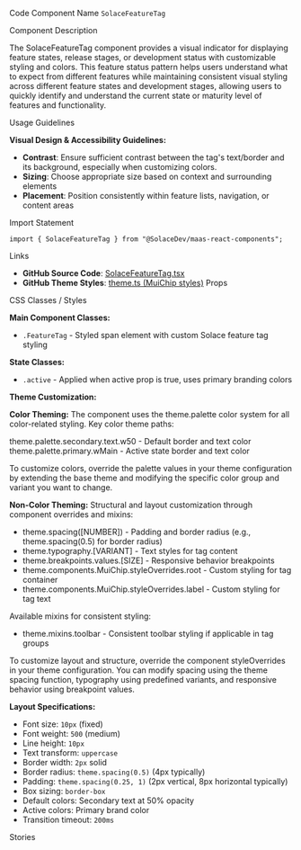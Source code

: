 
<Meta of={SolaceFeatureTagStories} />

<Title>Feature Tag</Title>

<Description of={SolaceFeatureTagStories} />

<Subtitle>Code Component Name</Subtitle>
`SolaceFeatureTag`

<Subtitle>Component Description</Subtitle>

The SolaceFeatureTag component provides a visual indicator for displaying feature states, release stages, or development status with customizable styling and colors. This feature status pattern helps users understand what to expect from different features while maintaining consistent visual styling across different feature states and development stages, allowing users to quickly identify and understand the current state or maturity level of features and functionality.

<Subtitle>Usage Guidelines</Subtitle>

**Visual Design & Accessibility Guidelines:**

- **Contrast**: Ensure sufficient contrast between the tag's text/border and its background, especially when customizing colors.
- **Sizing**: Choose appropriate size based on context and surrounding elements
- **Placement**: Position consistently within feature lists, navigation, or content areas

<Subtitle>Import Statement</Subtitle>

```tsx
import { SolaceFeatureTag } from "@SolaceDev/maas-react-components";
```

<Subtitle>Links</Subtitle>

- **GitHub Source Code**: [SolaceFeatureTag.tsx](https://github.com/SolaceDev/maas-react-components/blob/main/src/components/SolaceFeatureTag.tsx)
- **GitHub Theme Styles**: <a href="https://github.com/SolaceDev/maas-react-components/blob/main/src/resources/theme.ts#:~:text=MuiChip%3A%20%7B" target="_blank">theme.ts (MuiChip styles)</a>
  <Subtitle>Props</Subtitle>

<ArgTypes of={SolaceFeatureTagStories} />

<Subtitle>CSS Classes / Styles</Subtitle>

**Main Component Classes:**

- `.FeatureTag` - Styled span element with custom Solace feature tag styling

**State Classes:**

- `.active` - Applied when active prop is true, uses primary branding colors

**Theme Customization:**

**Color Theming:**
The component uses the theme.palette color system for all color-related styling. Key color theme paths:

<div style={{ display: "flex", alignItems: "center", margin: "8px 0" }}>
	<div
		style={{
			width: "16px",
			height: "16px",
			backgroundColor: "#B1B9C0",
			border: "1px solid rgba(0,0,0,0.2)",
			borderRadius: "3px",
			marginRight: "8px"
		}}
	></div>
	<span>theme.palette.secondary.text.w50 - Default border and text color</span>
</div>
<div style={{ display: "flex", alignItems: "center", margin: "8px 0" }}>
	<div
		style={{
			width: "16px",
			height: "16px",
			backgroundColor: "#015B82",
			border: "1px solid rgba(0,0,0,0.2)",
			borderRadius: "3px",
			marginRight: "8px"
		}}
	></div>
	<span>theme.palette.primary.wMain - Active state border and text color</span>
</div>

To customize colors, override the palette values in your theme configuration by extending the base theme and modifying the specific color group and variant you want to change.

**Non-Color Theming:**
Structural and layout customization through component overrides and mixins:

- theme.spacing([NUMBER]) - Padding and border radius (e.g., theme.spacing(0.5) for border radius)
- theme.typography.[VARIANT] - Text styles for tag content
- theme.breakpoints.values.[SIZE] - Responsive behavior breakpoints
- theme.components.MuiChip.styleOverrides.root - Custom styling for tag container
- theme.components.MuiChip.styleOverrides.label - Custom styling for tag text

Available mixins for consistent styling:

- theme.mixins.toolbar - Consistent toolbar styling if applicable in tag groups

To customize layout and structure, override the component styleOverrides in your theme configuration. You can modify spacing using the theme spacing function, typography using predefined variants, and responsive behavior using breakpoint values.

**Layout Specifications:**

- Font size: `10px` (fixed)
- Font weight: `500` (medium)
- Line height: `10px`
- Text transform: `uppercase`
- Border width: `2px` solid
- Border radius: `theme.spacing(0.5)` (4px typically)
- Padding: `theme.spacing(0.25, 1)` (2px vertical, 8px horizontal typically)
- Box sizing: `border-box`
- Default colors: Secondary text at 50% opacity
- Active colors: Primary brand color
- Transition timeout: `200ms`

<Subtitle>Stories</Subtitle>

<CustomStories />
